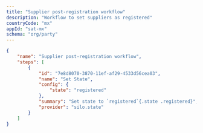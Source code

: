 ```yaml
---
title: "Supplier post-registration workflow"
description: "Workflow to set suppliers as registered"
countryCode: "mx"
appId: "sat-mx"
schema: "org/party"
---
```


```json
{
    "name": "Supplier post-registration workflow",
    "steps": [
        {
            "id": "7e8d8070-3870-11ef-af29-4533d56cea03",
            "name": "Set State",
            "config": {
                "state": "registered"
            },
            "summary": "Set state to `registered`{.state .registered}",
            "provider": "silo.state"
        }
    ]
}
```